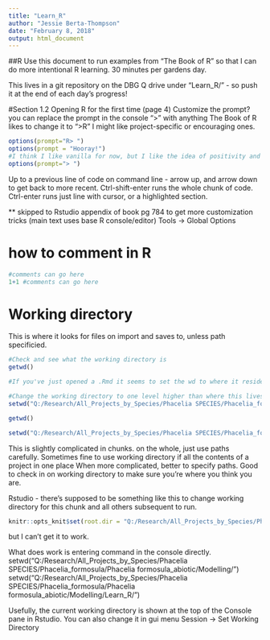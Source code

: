 ```yaml
---
title: "Learn_R"
author: "Jessie Berta-Thompson"
date: "February 8, 2018"
output: html_document
---
```

##R
Use this document to run examples from "The Book of R" so that I can do more intentional R learning. 
30 minutes per gardens day.

This lives in a git repository on the DBG Q drive under "Learn_R/" - so push it at the end of each day's progress!

#Section 1.2 Opening R for the first time (page 4)
Customize the prompt?
you can replace the prompt in the console ">" with anything
The Book of R likes to change it to ">R "
I might like project-specific or encouraging ones.
```r
options(prompt="R> ")
options(prompt = "Hooray!")
#I think I like vanilla for now, but I like the idea of positivity and customization! could be useful when using multiple code platforms & taking notes.
options(prompt="> ")
```

Up to a previous line of code on command line - arrow up, and arrow down to get back to more recent. 
Ctrl-shift-enter runs the whole chunk of code.
Ctrl-enter runs just line with cursor, or a highlighted section.

** skipped to Rstudio appendix of book pg 784 to get more customization tricks (main text uses base R console/editor)
Tools -> Global Options 

# how to comment in R
```r
#comments can go here
1+1 #comments can go here

```

# Working directory
This is where it looks for files on import and saves to, unless path specificied.
```r
#Check and see what the working directory is
getwd()

#If you've just opened a .Rmd it seems to set the wd to where it resides.

#Change the working directory to one level higher than where this lives
setwd("Q:/Research/All_Projects_by_Species/Phacelia SPECIES/Phacelia_formosula/Phacelia formosula_abiotic/Modelling/")

getwd()

setwd("Q:/Research/All_Projects_by_Species/Phacelia SPECIES/Phacelia_formosula/Phacelia formosula_abiotic/Modelling/Learn_R")


```

This is slightly complicated in chunks. on the whole, just use paths carefully. 
Sometimes fine to use working directory if all the contents of a project in one place
When more complicated, better to specify paths. 
Good to check in on working directory to make sure you're where you think you are.


Rstudio - there's supposed to be something like this to change working directory for this chunk and all others subsequent to run.
```r
knitr::opts_knit$set(root.dir = "Q:/Research/All_Projects_by_Species/Phacelia SPECIES/Phacelia_formosula/Phacelia formosula_abiotic/Modelling/")

```

but I can't get it to work. 

What does work is entering command in the console directly. 
setwd("Q:/Research/All_Projects_by_Species/Phacelia SPECIES/Phacelia_formosula/Phacelia formosula_abiotic/Modelling/")
setwd("Q:/Research/All_Projects_by_Species/Phacelia SPECIES/Phacelia_formosula/Phacelia formosula_abiotic/Modelling/Learn_R/")

Usefully, the current working directory is shown at the top of the Console pane in Rstudio.
You can also change it in gui menu Session -> Set Working Directory
